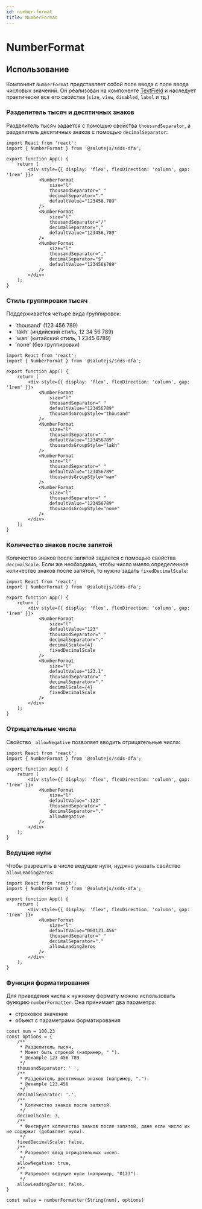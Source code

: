 ```yaml
---
id: number-format
title: NumberFormat
---
```



# NumberFormat
<Description name="NumberFormat" />
<PropsTable name="NumberFormat" exclude={['css']} />

## Использование
Компонент `NumberFormat` представляет собой поле ввода с поле ввода числовых значений.
Он реализован на компоненте [TextField](https://plasma.sberdevices.ru/sdds-dfa/components/textfield/) 
и наследует практически все его свойства (`size`, `view`, `disabled`, `label` и тд.)

### Разделитель тысяч и десятичных знаков
Разделитель тысяч задается с помощью свойства `thousandSeparator`, 
а разделитель десятичных знаков с помощью `decimalSeparator`:

```tsx live
import React from 'react';
import { NumberFormat } from '@salutejs/sdds-dfa';

export function App() {
    return (
        <div style={{ display: 'flex', flexDirection: 'column', gap: '1rem' }}>
            <NumberFormat
                size="l"
                thousandSeparator=" "
                decimalSeparator="."
                defaultValue="123456.789"
            />
            <NumberFormat
                size="l"
                thousandSeparator="/"
                decimalSeparator=","
                defaultValue="123456,789"
            />
            <NumberFormat
                size="l"
                thousandSeparator=","
                decimalSeparator="$"
                defaultValue="123456$789"
            />
        </div>
    );
}
```

### Стиль группировки тысяч
Поддерживается четыре вида группировок:
- 'thousand' (123 456 789)
- 'lakh' (индийский стиль, 12 34 56 789)
- 'wan' (китайский стиль, 1 2345 6789)
- 'none' (без группировки)

```tsx live
import React from 'react';
import { NumberFormat } from '@salutejs/sdds-dfa';

export function App() {
    return (
        <div style={{ display: 'flex', flexDirection: 'column', gap: '1rem' }}>
            <NumberFormat
                size="l"
                thousandSeparator=" "
                defaultValue="123456789"
                thousandsGroupStyle="thousand"
            />
            <NumberFormat
                size="l"
                thousandSeparator=" "
                defaultValue="123456789"
                thousandsGroupStyle="lakh"
            />
            <NumberFormat
                size="l"
                thousandSeparator=" "
                defaultValue="123456789"
                thousandsGroupStyle="wan"
            />
            <NumberFormat
                size="l"
                thousandSeparator=" "
                defaultValue="123456789"
                thousandsGroupStyle="none"
            />
        </div>
    );
}
```

### Количество знаков после запятой
Количество знаков после запятой задается с помощью свойства `decimalScale`.
Если же необходимо, чтобы число имело определенное количество знаков после запятой, то нужно задать `fixedDecimalScale`:

```tsx live
import React from 'react';
import { NumberFormat } from '@salutejs/sdds-dfa';

export function App() {
    return (
        <div style={{ display: 'flex', flexDirection: 'column', gap: '1rem' }}>
            <NumberFormat
                size="l"
                defaultValue="123"
                thousandSeparator=" "
                decimalSeparator="."
                decimalScale={4}
                fixedDecimalScale
            />
            <NumberFormat
                size="l"
                defaultValue="123.1"
                thousandSeparator=" "
                decimalSeparator="."
                decimalScale={4}
                fixedDecimalScale
            />
        </div>
    );
}
```

### Отрицательные числа
Свойство ` allowNegative` позволяет вводить отрицательные числа:

```tsx live
import React from 'react';
import { NumberFormat } from '@salutejs/sdds-dfa';

export function App() {
    return (
        <div style={{ display: 'flex', flexDirection: 'column', gap: '1rem' }}>
            <NumberFormat
                size="l"
                defaultValue="-123"
                thousandSeparator=" "
                decimalSeparator="."
                allowNegative
            />
        </div>
    );
}
```

### Ведущие нули
Чтобы разрешить в числе ведущие нули, нуджно указать свойство `allowLeadingZeros`:

```tsx live
import React from 'react';
import { NumberFormat } from '@salutejs/sdds-dfa';

export function App() {
    return (
        <div style={{ display: 'flex', flexDirection: 'column', gap: '1rem' }}>
            <NumberFormat
                size="l"
                defaultValue="000123.456"
                thousandSeparator=" "
                decimalSeparator="."
                allowLeadingZeros
            />
        </div>
    );
}
```

### Функция форматирования
Для приведения числа к нужному формату можно использовать функцию `numberFormatter`.
Она принимает два параметра:
- строковое значение
- объект с параметрами форматирования

```tsx
const num = 100.23
const options = {
    /**
     * Разделитель тысяч.
     * Может быть строкой (например, " ").
     * @example 123 456 789
     */
    thousandSeparator: ' ',
    /**
     * Разделитель десятичных знаков (например, ".").
     * @example 123.456
     */
    decimalSeparator: '.',
    /**
     * Количество знаков после запятой.
     */
    decimalScale: 3,
    /**
     * Фиксирует количество знаков после запятой, даже если число их не содержит (добавляет нули).
     */
    fixedDecimalScale: false,
    /**
     * Разрешает ввод отрицательных чисел.
     */
    allowNegative: true,
    /**
     * Разрешает ведущие нули (например, "0123").
     */
    allowLeadingZeros: false,
}

const value = numberFormatter(String(num), options)
```